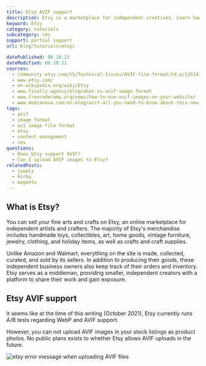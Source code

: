```yaml
---
title: Etsy AVIF support
description: Etsy is a marketplace for independent creatives. Learn how to use AVIF images within Etsy.
keyword: Etsy
category: tutorials
subcategory: cms
support: partial support
url: blog/tutorials/etsy/

datePublished: 08.10.21
dateModified: 08.10.21
sources:
  - community.etsy.com/t5/Technical-Issues/AVIF-file-format/td-p/135141792
  - www.etsy.com/
  - en.wikipedia.org/wiki/Etsy
  - www.finally.agency/blog/what-is-avif-image-format
  - www.freecodecamp.org/news/how-to-use-avif-images-on-your-website/
  - www.medianova.com/en-blog/avif-all-you-need-to-know-about-this-new-image-file-format/
tags:
  - avif
  - image format
  - av1 image file format
  - etsy
  - content management
  - cms
questions:
  - Does Etsy support AVIF?
  - Can I upload AVIF images to Etsy?
relatedPosts:
  - joomla
  - kirby
  - magento
---
```


## What is Etsy?

You can sell your fine arts and crafts on Etsy, an online marketplace for independent artists and crafters. The majority of Etsy's merchandise includes handmade toys, collectibles, art, home goods, vintage furniture, jewelry, clothing, and holiday items, as well as crafts and craft supplies.

Unlike Amazon and Walmart, everything on the site is made, collected, curated, and sold by its sellers. In addition to producing their goods, these independent business owners also keep track of their orders and inventory. Etsy serves as a middleman, providing smaller, independent creators with a platform to share their work and gain exposure.

## Etsy AVIF support

It seems like at the time of this writing (October 2021), Etsy currently runs A/B tests regarding WebP and AVIF support.

However, you can not upload AVIF images in your stock listings as product photos.
No public plans exists to whether Etsy allows AVIF uploads in the future.

<Image url="etsy" alt="etsy error message when uploading AVIF files" />

